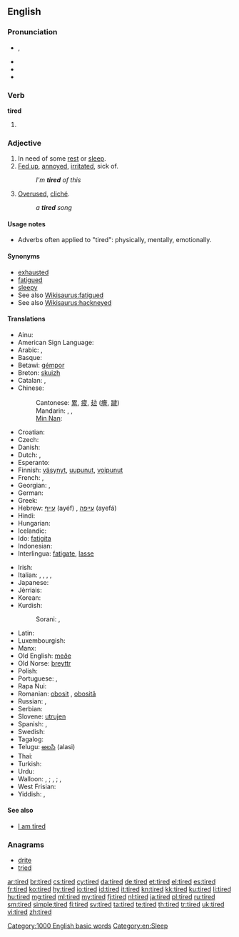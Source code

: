 ==English==
{{wikipedia|dab=tired}}

===Pronunciation===
* {{a|UK}} {{IPA|/taɪə(ɹ)d/}}, {{X-SAMPA|/taI@(r)d/}}
* {{audio|En-uk-tired.ogg|Audio (UK)}}
* {{rhymes|aɪə(r)d}}
* {{audio|en-us-tired.ogg|Audio (US)}}

===Verb===
'''tired'''

# {{past of|tire}}

===Adjective===
{{en-adj}}

# In need of some [[rest]] or [[sleep]].
# [[fed up|Fed up]], [[annoyed]], [[irritated]], sick of.
#: ''I'm '''tired''' of this''
# [[overused|Overused]], [[cliché]].
#: ''a '''tired''' song''

====Usage notes====
* Adverbs often applied to "tired": physically, mentally, emotionally.

====Synonyms====
* [[exhausted]]
* [[fatigued]]
* [[sleepy]]
* See also [[Wikisaurus:fatigued]]
* See also [[Wikisaurus:hackneyed]]

====Translations====
{{trans-top|in need of rest or sleep}}
* Ainu: {{tø|ain|ヨッテㇰ|tr=yottek}}
* American Sign Language: {{tø|ase|BentB@IpsiChest-PalmBack-BentB@IpsiChest-PalmBack BentB@IpsiChest-PalmUp-BentB@IpsiChest-PalmUp}}
* Arabic: {{t-|ar|متعب|tr=mút3ab}}, {{t-|ar|تعبان|tr=ta3baan}}
* Basque: {{t|eu|nekatuta}}
* Betawi: [[gémpor]]
* Breton: [[skuizh]]
* Catalan: {{t|ca|cansat|m}}, {{t-|ca|cansada|f}}
* Chinese:
*: Cantonese: [[累]], [[疲]], [[攰]] ([[癐]], [[䠩]])
*: Mandarin: {{t-|cmn|累|tr=lèi|sc=Hani}}, {{t-|cmn|疲|tr=pí|sc=Hani}}, {{t|zh|疲倦|tr=píjuàn|sc=Hani}}
*: [[Min Nan]]: {{tø|nan|忝|tr=thiám|sc=Hans}}
* Croatian: {{t-|hr|umoran|alt=ȕmōran}}
* Czech: {{t+|cs|unavený|m}}
* Danish: {{t+|da|træt}}
* Dutch: {{t+|nl|moe}}, {{t+|nl|vermoeid}}
* Esperanto: {{t+|eo|laca|xs=Esperanto}}
* Finnish: [[väsynyt]], [[uupunut]], [[voipunut]]
* French: {{t+|fr|fatigué|m}}, {{t+|fr|fatiguée|f}}
* Georgian: {{t|ka|დაღლილი|sc=Geor}}, {{t|ka|მოღალული|tr=moghaluli|sc=Geor}}
* German: {{t+|de|müde}}
* Greek: {{t|el|κουρασμένος|tr=kourasménos|sc=Grek}}
* Hebrew: [[עייף]] (ayéf) {{m}}, [[עייפה]] (ayefá) {{f}}
* Hindi: {{t|hi|थका|tr=thakā|sc=Deva}}
* Hungarian: {{t+|hu|fáradt}}
* Icelandic: {{t+|is|þreyttur}}
* Ido: [[fatigita]]
* Indonesian: {{t+|id|lelah|xs=Indonesian}}
* Interlingua: [[fatigate]], [[lasse]]
{{trans-mid}}
* Irish: {{t-|ga|tuirseach|xs=Irish}}
* Italian: {{t+|it|stanco}}, {{t|it|esausto}}, {{t|it|fatto}}, {{t|it|distrutto}}, {{t|it|affaticato}}
* Japanese: {{t+|ja|疲れる|alt=疲れた|tr=つかれた, tsukareta}}
* Jèrriais: {{tø|roa-jer|lâssé}}
* Korean: {{t+|ko|피곤하다|alt=피곤한|tr=pigonhan}}
* Kurdish:
*: Sorani: {{ku-Arab|[[هیلاک]]}}, {{ku-Arab|[[ماندو]]}}
* Latin: {{t-|la|fessus|m}}
* Luxembourgish: {{t|lb|midd}}
* Manx: {{t|gv|skee}}
* Old English: [[meðe]]
* Old Norse: [[þreyttr]]
* Polish: {{t+|pl|zmęczony|m}}
* Portuguese: {{t+|pt|cansado|m}}, {{t+|pt|cansada|f}}
* Rapa Nui: {{tø|rap|rohirohi}}
* Romanian: [[obosit]] {{m}}, [[obosită]] {{f}}
* Russian: {{t+|ru|усталый|tr=ustályj}}, {{t|ru|уставший|tr=ustávšij}}
* Serbian: {{t|sr|umorna|sc=Cyrl}}
* Slovene: [[utrujen]]
* Spanish: {{t+|es|cansado}}, {{t|es|fatigado}}
* Swedish: {{t+|sv|trött}}
* Tagalog: {{t-|tl|pagod|xs=Tagalog}}
* Telugu: [[అలసి]] (alasi)
* Thai: {{t|th|เหนื่อย|tr=nèuuay|sc=Thai}}
* Turkish: {{t+|tr|yorgun}}
* Urdu: {{t|ur|تھکا|tr=thakā|sc=ur-Arab}}
* Walloon: {{t|wa|nåjhi|m}}, {{t|wa|nåjheye|f}}; {{t|wa|scran|m}}, {{t|wa|scranse|f}}; {{t|wa|hode|m|f}}, {{t|wa|hodé|m}} {{t|wa|hodêye|f}}
* West Frisian: {{t-|fy|wurch|xs=West Frisian}}
* Yiddish: {{t|yi|מיד|m|tr=mid|sc=Hebr}}, {{t|yi|מידע|f|tr=mide|sc=Hebr}}
{{trans-bottom}}

{{trans-see|fed up|[[fed up#Translations|fed up]]}}

{{trans-see|overused}}

====See also====
* [[I am tired]]

===Anagrams===
* [[drite#English|drite]]
* [[tried#English|tried]]

[[Category:1000 English basic words]]
[[Category:en:Sleep]]

[[ar:tired]]
[[br:tired]]
[[cs:tired]]
[[cy:tired]]
[[da:tired]]
[[de:tired]]
[[et:tired]]
[[el:tired]]
[[es:tired]]
[[fr:tired]]
[[ko:tired]]
[[hy:tired]]
[[io:tired]]
[[id:tired]]
[[it:tired]]
[[kn:tired]]
[[kk:tired]]
[[ku:tired]]
[[li:tired]]
[[hu:tired]]
[[mg:tired]]
[[ml:tired]]
[[my:tired]]
[[fj:tired]]
[[nl:tired]]
[[ja:tired]]
[[pl:tired]]
[[ru:tired]]
[[sm:tired]]
[[simple:tired]]
[[fi:tired]]
[[sv:tired]]
[[ta:tired]]
[[te:tired]]
[[th:tired]]
[[tr:tired]]
[[uk:tired]]
[[vi:tired]]
[[zh:tired]]